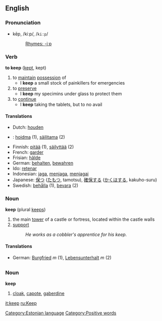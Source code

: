 ==English==
=== Pronunciation ===
*kēp, /kiːp/, /<tt>ki:p</tt>/
*:[[Rhymes:English:-iːp|Rhymes: -iːp]]

=== Verb ===

'''to keep''' ([[kept]], kept)

# to [[maintain]] [[possession]] of
#* I '''keep''' a small stock of painkillers for emergencies
# to [[preserve]]
#* I '''keep''' my specimins under glass to protect them
# to [[continue]]
#* I '''keep''' taking the tablets, but to no avail

==== Translations ====
*Dutch: [[houden]]
* {{et}}: [[hoidma]] (1), [[säilitama]] (2)
*Finnish: [[pitää]] (1), [[säilyttää]] (2)
*French: [[garder]]
*Frisian: [[hâlde]]
*German: [[behalten]], [[bewahren]]
*Ido: [[retenar]]
*Indonesian: [[jaga]], [[jaga|menjaga]], [[jaga|menjagai]]
*Japanese: [[保つ]] ([[たもつ]], tamotsu), [[確保]]する ([[かくほ]]する, kakuho-suru)
*Swedish: [[behålla]] (1), [[bevara]] (2)

===Noun===
'''keep''' (plural [[keeps]])

# the main [[tower]] of a castle or fortress, located within the castle walls
# [[support]]
#: ''He works as a cobbler's apprentice for his keep.''

====Translations====
*German: [[Burgfried]] ''m'' (1), [[Lebensunterhalt]] ''m'' (2)


=={{et}}==
[[Category:Estonian language]]
===Noun===
'''keep'''
# [[cloak]], [[capote]], [[gaberdine]]

[[it:keep]]
[[ru:Keep]]
[[Category:Positive words]]